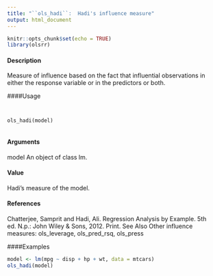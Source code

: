 ```yaml
---
title: "``ols_hadi``:  Hadi's influence measure"
output: html_document
---
```


```r
knitr::opts_chunk$set(echo = TRUE)
library(olsrr)
```




#### Description 
 
Measure of influence based on the fact that influential observations in either the response variable
or in the predictors or both.

####Usage 
<pre><code>

ols_hadi(model)

</code></pre>

#### Arguments 
 
model An object of class lm.

#### Value
Hadi’s measure of the model.

#### References
Chatterjee, Samprit and Hadi, Ali. Regression Analysis by Example. 5th ed. N.p.: John Wiley &
  Sons, 2012. Print.
See Also
Other influence measures: ols_leverage, ols_pred_rsq, ols_press

####Examples 
```r

model <- lm(mpg ~ disp + hp + wt, data = mtcars)
ols_hadi(model)
```
